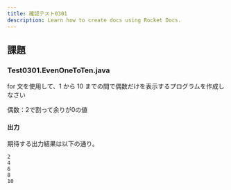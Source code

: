 ```yaml
---
title: 確認テスト0301
description: Learn how to create docs using Rocket Docs.
---
```


## 課題

### Test0301.EvenOneToTen.java

for 文を使用して、1 から 10 までの間で偶数だけを表示するプログラムを作成しなさい

偶数：2で割って余りが0の値

#### 出力

期待する出力結果は以下の通り。

```
2
4
6
8
10
```
